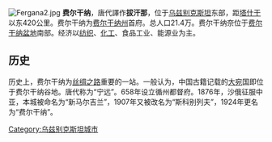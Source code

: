 [[File:Fergana2.jpg|right]]
'''费尔干纳'''，唐代譯作'''拔汗那'''，位于[[乌兹别克斯坦|乌兹别克斯坦]]东部，距[[塔什干|塔什干]]以东420公里。费尔干纳为[[费尔干纳州|费尔干纳州]]首府。总人口21.4万。费尔干纳奈位于[[费尔干纳盆地|费尔干纳盆地]]南部。经济以[[纺织|纺织]]、[[化工|化工]]、食品工业、能源业为主。

== 历史 ==
历史上，费尔干纳为[[丝绸之路|丝绸之路]]重要的一站。一般认为，中国古籍记载的[[大宛|大宛]]国即位于费尔干纳谷地。唐代称为“宁远”。658年设立循州都督府。1876年，沙俄征服中亚，本城被命名为“新马尔吉兰”，1907年又被改名为“斯科别列夫”，1924年更名为“费尔干纳”。

{{Uzbekistan-geo-stub}}
{{coord|display=title}}
{{normdaten}}
[[Category:乌兹别克斯坦城市|Category:乌兹别克斯坦城市]]